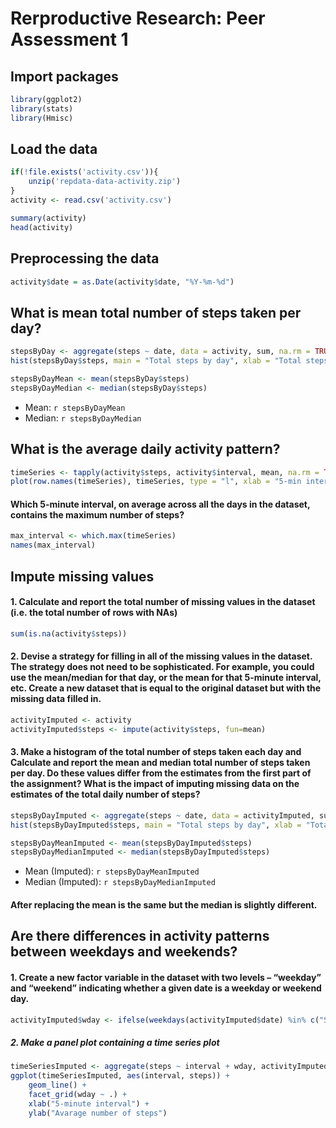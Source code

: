 # Rerproductive Research: Peer Assessment 1

## Import packages
```r
library(ggplot2)
library(stats)
library(Hmisc)
```


## Load the data
```r
if(!file.exists('activity.csv')){
    unzip('repdata-data-activity.zip')
}
activity <- read.csv('activity.csv')
```
```r
summary(activity)
head(activity)
```


## Preprocessing the data
```r
activity$date = as.Date(activity$date, "%Y-%m-%d")
```


## What is mean total number of steps taken per day?
```r
stepsByDay <- aggregate(steps ~ date, data = activity, sum, na.rm = TRUE)
hist(stepsByDay$steps, main = "Total steps by day", xlab = "Total steps per day", col = "red")
```
```r
stepsByDayMean <- mean(stepsByDay$steps)
stepsByDayMedian <- median(stepsByDay$steps)
```
* Mean: `r stepsByDayMean`
* Median:  `r stepsByDayMedian`


## What is the average daily activity pattern?
```r
timeSeries <- tapply(activity$steps, activity$interval, mean, na.rm = TRUE)
plot(row.names(timeSeries), timeSeries, type = "l", xlab = "5-min interval", ylab = "Average across all Days", main = "Average daily activity pattern", col = "red")
```

#### Which 5-minute interval, on average across all the days in the dataset, contains the maximum number of steps?
```r
max_interval <- which.max(timeSeries)
names(max_interval)
```


## Impute missing values

#### 1. Calculate and report the total number of missing values in the dataset (i.e. the total number of rows with NAs)
```r
sum(is.na(activity$steps))
```

#### 2. Devise a strategy for filling in all of the missing values in the dataset. The strategy does not need to be sophisticated. For example, you could use the mean/median for that day, or the mean for that 5-minute interval, etc. Create a new dataset that is equal to the original dataset but with the missing data filled in.
```r
activityImputed <- activity
activityImputed$steps <- impute(activity$steps, fun=mean)
```

#### 3. Make a histogram of the total number of steps taken each day and Calculate and report the mean and median total number of steps taken per day. Do these values differ from the estimates from the first part of the assignment? What is the impact of imputing missing data on the estimates of the total daily number of steps?
```r
stepsByDayImputed <- aggregate(steps ~ date, data = activityImputed, sum, na.rm = TRUE)
hist(stepsByDayImputed$steps, main = "Total steps by day", xlab = "Total steps per day (imputed) ", col = "red")
```
```r
stepsByDayMeanImputed <- mean(stepsByDayImputed$steps)
stepsByDayMedianImputed <- median(stepsByDayImputed$steps)
```
* Mean (Imputed): `r stepsByDayMeanImputed`
* Median (Imputed):  `r stepsByDayMedianImputed`

#### After replacing the mean is the same but the median is slightly different.

## Are there differences in activity patterns between weekdays and weekends?

#### 1. Create a new factor variable in the dataset with two levels – “weekday” and “weekend” indicating whether a given date is a weekday or weekend day.
```r
activityImputed$wday <- ifelse(weekdays(activityImputed$date) %in% c("Sunday","Saturday"), "weekend", "weekday")
```

##### 2. Make a panel plot containing a time series plot
```r
timeSeriesImputed <- aggregate(steps ~ interval + wday, activityImputed, mean)
ggplot(timeSeriesImputed, aes(interval, steps)) + 
    geom_line() + 
    facet_grid(wday ~ .) +
    xlab("5-minute interval") + 
    ylab("Avarage number of steps")
```
